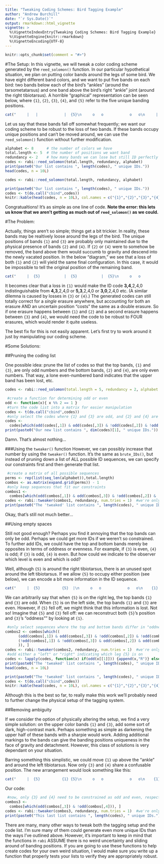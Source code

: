 ```yaml
---
title: "Tweaking Coding Schemes: Bird Tagging Example"
author: "Andrew Burchill"
date: "`r Sys.Date()`"
output: rmarkdown::html_vignette
vignette: >
  %\VignetteIndexEntry{Tweaking Coding Schemes: Bird Tagging Example}
  %\VignetteEngine{knitr::rmarkdown}
  %\VignetteEncoding{UTF-8}
---
```

```r
knitr::opts_chunk$set(comment = "#>")
```
#The Setup:
In this vignette, we will tweak a color coding scheme generated by the `reed_solomon()` function. In our particular hypothetical situation, we plan on putting color bands around the legs of some bird. We have eight different band colors, and we want to put five bands on each bird: two bands below each of the bird's "ankles" (around the tarsometatarsus) and one band above the bird's right "ankle" joint (around the right tibiotarsus). A horrible "graphical" representation can be seen below, where `{1}`, `{2}`, `{3}`, `{4}`, and `{5}` refer to the five unique banding positions.

```r
cat("     |   |            |  {5}\n     o   o            o   o\n     |   |     =>    {1} {3}\n     .   .           {2} {4}\n    /|\\ /|\\          /|\\ /|\\")

```

Let us say that these bands fall off somewhat frequently; we want our coding scheme to be robust to the loss of two bands. If these bands occupy unique positions and can't be moved around, we can use the `reed_solomon()` function without further modification.
```r
alphabet <- 8      # the number of colors we have
total.length <- 5  # the number of positions we want band
redundancy <- 2    # how many bands we can lose but still ID perfectly
codes <- rabi::reed_solomon(total.length, redundancy, alphabet)
print(paste0("Our list contains ", length(codes), " unique IDs."))
head(codes, n = 10L)
```
```r
codes <- rabi::reed_solomon(total.length, redundancy, alphabet)
```
```r
print(paste0("Our list contains ", length(codes), " unique IDs."))
codes <- t(do.call("cbind",codes))
knitr::kable(head(codes, n = 10L), col.names = c("{1}","{2}","{3}","{4}","{5}"), align = "c", caption = "ID sequences in the unaltered list")
```

Congratualtions! It's as simple as one line of code. **Note the error: this lets us know that we aren't getting as much out of `reed_solomon()` as we could.**

#The Problem:


Actually, things aren't so simple; things get a bit trickier. In reality, these bands may be realtively loose around the legs of the bird. The unique positions of bands `{1}` and `{3}` are probably only maintained due to the physical presence of bands `{2}` and `{4}`. If `{2}` or `{4}` were to somehow be removed, the band above them would succumb to gravity and descend into the newly vacated position. In the below "diagram," we see that a loss of both `{1}` and `{2}` will yield the same final configuration. In this case, it would be impossible to tell the original position of the remaining band. 
```r
cat("     |  {5}           |  {5}           |  {5}\n     o   o            o   o            o   o\n    {1} {3}   AND     x  {3}    =>     |  {3}\n     x  {4}          {2} {4}          {?} {4}\n    /|\\ /|\\          /|\\ /|\\          /|\\ /|\\")

```
It becomes clear that a loss in `{1}` would make the ID code **3,4**,2,4,0 indistinguishable from **4,3**,2,4,0 or **5,3**,2,4,0 or **3,0**,2,4,0 etc. (A similar dilemna is caused by losses in `{3}` or `{4}`.) The generated codes can still totally correct for a _single_ erasure anywhere, but accounting for both an erasure AND an uncertain position "costs" the same as a double erasure. So if one erasure happens between `{1}` and `{2}` and a second erasure happens between `{3}` and `{4}`, we would need the code to be robust to FOUR erasures, which would render it quite useless.

The best fix for this is not easily apparent. Let's first try to work around it just by manipulating our coding scheme.

#Some Solutions: 

##Pruning the coding list

One possible idea: prune the list of codes so that the top bands, `{1}` and  `{3}`, are only odd numbers and the bottom bands, `{2}` and  `{4}`, are only even numbers. That way, a lone even-numbered band indicates that the upper band has been lost, etc.
```r
codes <- rabi::reed_solomon(total.length = 5, redundancy = 2, alphabet = 8)
```
```r
 #create a function for determining odd or even
odd <- function(x){ x %% 2 == 1 }
 #turn the code list into a matrix for easier manipulation
codes <- t(do.call("cbind",codes)) 
 #only select the codes where {1} and {3} are odd, and {2} and {4} are even
codes <- 
  codes[which(odd(codes[,1]) & odd(codes[,3]) & !odd(codes[,2]) & !odd(codes[,4])), ]
print(paste0("Our new list contains ", dim(codes)[1], " unique IDs."))
```
Damn. That's almost nothing...

###Using the `tweaker()` function
However, we can possibly increase that number by using the `tweaker()` function. It's the same as `brute_IDs()`, but instead of pruning down a list of ALL possible ID sequences, we can specify our constraints first and then generate that list.

```r
 #create a matrix of all possible sequences
perms <- rep(list(seq_len(alphabet)),total.length)
combos <- as.matrix(expand.grid(perms)) - 1
 #only keep sequences that fit our constraints
combos1 <- 
  combos[which(odd(combos[,1]) & odd(combos[,3]) & !odd(combos[,2]) & !odd(combos[,4])), ]
codes <- rabi::tweaker(combos1, redundancy, num.tries = 1)  #we're only running it once for speed
print(paste0("The 'tweaked' list contains ", length(codes), " unique IDs."))

```

Okay, that's still not much better... 

##Using empty spaces

Still not good enough? Perhaps you find it annoying that the top bands can only be odd. Perhaps we could get more IDs if we weren't so constrained. To further add IDs, we could have the top and bottom bands merely be opposites in terms of oddness or evenness. For example, if `{3}` is even, `{4}` is odd; if `{3}` is odd, `{4}` is even. But how could we indicate to the observer which level is even and which is odd?

Well, although `{5}` is around the right tibiotarsus, there is an unused spot around the left tibiotarsus. If we allow `{5}` to occupy either position (see below), we can encode a bit more information in the ID sequence.

```r
cat("     |  {5}          {5}  |\n     o   o            o   o\n    {1} {3}    OR    {1} {3}\n    {2} {4}          {2} {4}\n    /|\\ /|\\          /|\\ /|\\")

```
We can arbitrarily say that when `{5}` is on the right leg, the top bands `{1}` and `{3}` are odd. When `{5}` is on the left side, the top bands `{1}` and `{3}` are even. However, if `{5}` fell off, we might think that this information is lost. Not so! Imagine that `{5}` and `{3}` fell off: we can reconstruct both `{5}`'s position and `{3}`'s "oddness"" by looking at `{1}`.

```r
 #only select sequences where the top and bottom bands differ in "oddness"
combos2 <- combos[which((
      (odd(combos[,1]) & odd(combos[,3]) & !odd(combos[,2]) & !odd(combos[,4])) |
      (!odd(combos[,1]) & !odd(combos[,3]) & odd(combos[,2]) & odd(combos[,4]))
      )), ]
codes <- rabi::tweaker(combos2, redundancy, num.tries = 1)  #we're only running it once for speed
 #add either a "left" or "right" indicating which leg {5} is on
codes <- lapply(codes, function(x) if(odd(x[[1]])) {append(x,"R")} else {append(x,"L")})
print(paste0("The 'tweaked' list contains ", length(codes), " unique IDs."))
head(codes, n = 10L)

```
```r
print(paste0("The 'tweaked' list contains ", length(codes), " unique IDs."))
codes <- t(do.call("cbind",codes))
knitr::kable(head(codes, n = 10L), col.names = c("{1}","{2}","{3}","{4}","{5}","{5}'s Position"), align = "c", caption = "ID sequences in variable position list")
```

Although this is the best so far, to really make this work we'll probably need to further change the physical setup of the tagging system.

##Removing ambiguity

If we consider the option of physically altering the setup, we find a very simple solution: on the upper color bands `{1}` and `{3}`, add some sort of dark, high-contrast mark. Perhaps something as simple as darkening the upper half of these bands with a sharpie would work. Adding additional markings to the bands can give the banding positions uniqueness in the face of gravity and detachment. However, this class of solutions is very dependant on your situation.

Barring something this simplistic, we could move `{1}` up above the "ankle" and around the left tibiotarsus. Now only `{3}` and `{4}` share a confusable position. The new arrangement would look something like this:
```r
cat("     |  {5}          {1} {5}\n     o   o            o   o\n    {1} {3}    =>     |  {3}\n    {2} {4}          {2} {4}\n    /|\\ /|\\          /|\\ /|\\")

```
Our code:
```r
 #now, only {3} and {4} need to be constrained as odd and even, respectively
combos3 <- 
  combos[which(odd(combos[,3]) & !odd(combos[,4])), ]
codes <- rabi::tweaker(combos3, redundancy, num.tries = 1)  #we're only running it once for speed
print(paste0("This last list contains ", length(codes), " unique IDs."))

```

There are many, many other ways to tweak both the tagging setup and the code list. I'm sure many of them could generate even more unique IDs than the ways I've outlined above. However, it's important to keep in mind that the functions in `rabi` ASSUME there is no weird uncertainty and sliding around of banding positions. If you are going to use these functions to help create codes for your own weird situation, I would make sure you write up a function that properly tests your lists to verify they are appropriately robust.


